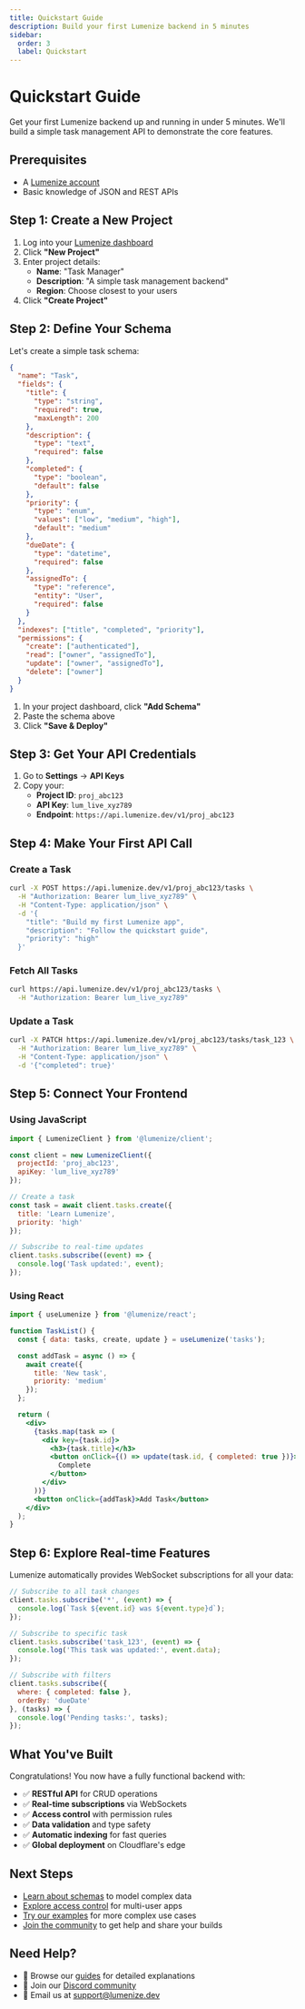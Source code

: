 ```yaml
---
title: Quickstart Guide
description: Build your first Lumenize backend in 5 minutes
sidebar:
  order: 3
  label: Quickstart
---
```


# Quickstart Guide

Get your first Lumenize backend up and running in under 5 minutes. We'll build a simple task management API to demonstrate the core features.

## Prerequisites

- A [Lumenize account](/docs/hosted/signup)
- Basic knowledge of JSON and REST APIs

## Step 1: Create a New Project

1. Log into your [Lumenize dashboard](https://app.lumenize.dev)
2. Click **"New Project"**
3. Enter project details:
   - **Name**: "Task Manager"
   - **Description**: "A simple task management backend"
   - **Region**: Choose closest to your users
4. Click **"Create Project"**

## Step 2: Define Your Schema

Let's create a simple task schema:

```json
{
  "name": "Task",
  "fields": {
    "title": {
      "type": "string",
      "required": true,
      "maxLength": 200
    },
    "description": {
      "type": "text",
      "required": false
    },
    "completed": {
      "type": "boolean",
      "default": false
    },
    "priority": {
      "type": "enum",
      "values": ["low", "medium", "high"],
      "default": "medium"
    },
    "dueDate": {
      "type": "datetime",
      "required": false
    },
    "assignedTo": {
      "type": "reference",
      "entity": "User",
      "required": false
    }
  },
  "indexes": ["title", "completed", "priority"],
  "permissions": {
    "create": ["authenticated"],
    "read": ["owner", "assignedTo"],
    "update": ["owner", "assignedTo"],
    "delete": ["owner"]
  }
}
```

1. In your project dashboard, click **"Add Schema"**
2. Paste the schema above
3. Click **"Save & Deploy"**

## Step 3: Get Your API Credentials

1. Go to **Settings** → **API Keys**
2. Copy your:
   - **Project ID**: `proj_abc123`
   - **API Key**: `lum_live_xyz789`
   - **Endpoint**: `https://api.lumenize.dev/v1/proj_abc123`

## Step 4: Make Your First API Call

### Create a Task

```bash
curl -X POST https://api.lumenize.dev/v1/proj_abc123/tasks \
  -H "Authorization: Bearer lum_live_xyz789" \
  -H "Content-Type: application/json" \
  -d '{
    "title": "Build my first Lumenize app",
    "description": "Follow the quickstart guide",
    "priority": "high"
  }'
```

### Fetch All Tasks

```bash
curl https://api.lumenize.dev/v1/proj_abc123/tasks \
  -H "Authorization: Bearer lum_live_xyz789"
```

### Update a Task

```bash
curl -X PATCH https://api.lumenize.dev/v1/proj_abc123/tasks/task_123 \
  -H "Authorization: Bearer lum_live_xyz789" \
  -H "Content-Type: application/json" \
  -d '{"completed": true}'
```

## Step 5: Connect Your Frontend

### Using JavaScript

```javascript
import { LumenizeClient } from '@lumenize/client';

const client = new LumenizeClient({
  projectId: 'proj_abc123',
  apiKey: 'lum_live_xyz789'
});

// Create a task
const task = await client.tasks.create({
  title: 'Learn Lumenize',
  priority: 'high'
});

// Subscribe to real-time updates
client.tasks.subscribe((event) => {
  console.log('Task updated:', event);
});
```

### Using React

```jsx
import { useLumenize } from '@lumenize/react';

function TaskList() {
  const { data: tasks, create, update } = useLumenize('tasks');

  const addTask = async () => {
    await create({
      title: 'New task',
      priority: 'medium'
    });
  };

  return (
    <div>
      {tasks.map(task => (
        <div key={task.id}>
          <h3>{task.title}</h3>
          <button onClick={() => update(task.id, { completed: true })}>
            Complete
          </button>
        </div>
      ))}
      <button onClick={addTask}>Add Task</button>
    </div>
  );
}
```

## Step 6: Explore Real-time Features

Lumenize automatically provides WebSocket subscriptions for all your data:

```javascript
// Subscribe to all task changes
client.tasks.subscribe('*', (event) => {
  console.log(`Task ${event.id} was ${event.type}d`);
});

// Subscribe to specific task
client.tasks.subscribe('task_123', (event) => {
  console.log('This task was updated:', event.data);
});

// Subscribe with filters
client.tasks.subscribe({
  where: { completed: false },
  orderBy: 'dueDate'
}, (tasks) => {
  console.log('Pending tasks:', tasks);
});
```

## What You've Built

Congratulations! You now have a fully functional backend with:

- ✅ **RESTful API** for CRUD operations
- ✅ **Real-time subscriptions** via WebSockets
- ✅ **Access control** with permission rules
- ✅ **Data validation** and type safety
- ✅ **Automatic indexing** for fast queries
- ✅ **Global deployment** on Cloudflare's edge

## Next Steps

- [Learn about schemas](/docs/getting-started/schemas) to model complex data
- [Explore access control](/docs/guides/access-control) for multi-user apps
- [Try our examples](/docs/examples) for more complex use cases
- [Join the community](/docs/community) to get help and share your builds

## Need Help?

- 📖 Browse our [guides](/docs/guides) for detailed explanations
- 💬 Join our [Discord community](https://discord.gg/lumenize)
- 📧 Email us at [support@lumenize.dev](mailto:support@lumenize.dev)
